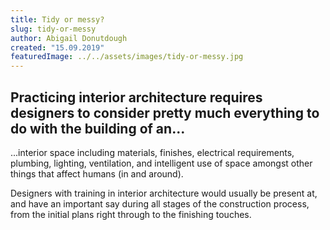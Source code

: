 ```yaml
---
title: Tidy or messy?
slug: tidy-or-messy
author: Abigail Donutdough
created: "15.09.2019"
featuredImage: ../../assets/images/tidy-or-messy.jpg
---
```


## Practicing interior architecture requires designers to consider pretty much everything to do with the building of an...

...interior space including materials, finishes, electrical requirements, plumbing, lighting, ventilation, and intelligent use of space amongst other things that affect humans (in and around).

Designers with training in interior architecture would usually be present at, and have an important say during all stages of the construction process, from the initial plans right through to the finishing touches.
